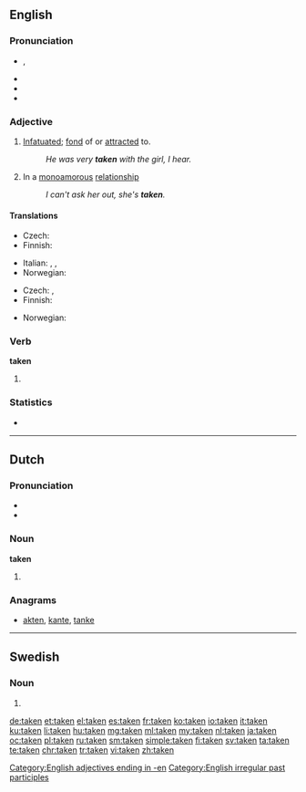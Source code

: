 ==English==
{{wikipedia|dab=taken (disambiguation)|taken}}

===Pronunciation===
* {{IPA|/ˈteɪkən/}}, {{X-SAMPA|/"teIk@n/}}
* {{audio|en-us-taken.ogg|Audio (US)}}
* {{rhymes|eɪkən}}
* {{hyphenation|tak|en}}

===Adjective===
{{en-adj|-}}

# [[infatuated|Infatuated]]; [[fond]] of or [[attracted]] to.
#: ''He was very '''taken''' with the girl, I hear.''
# {{context|informal|lang=en}} In a [[monoamorous]] [[relationship]]
#: ''I can't ask her out, she's '''taken'''.''

====Translations====
{{trans-top|infatuated, fond of or attracted to}}
* Czech: {{t-|cs|zaujatý}}
* Finnish: {{t+|fi|pihka|alt=pihkassa}}
{{trans-mid}}
* Italian: {{t|it|infatuato|m}}, {{t|it|attratto|m}}, {{t|it|coinvolto|m}}
* Norwegian: {{t-|no|betatt}}
{{trans-bottom}}

{{trans-top|informal: in a relationship}}
* Czech: {{t-|cs|zadaný|m}}, {{t-|cs|zadaná|f}}
* Finnish: {{t+|fi|varattu}}
{{trans-mid}}
* Norwegian: {{t-|no|opptatt}}
{{trans-bottom}}

===Verb===
'''taken'''

# {{past participle of|take|lang=en}}

===Statistics===
* {{rank|given|hands|turned|239|taken|end|rather|until}}

[[Category:English adjectives ending in -en]]
[[Category:English irregular past participles]]

----

==Dutch==

===Pronunciation===
* {{rhymes|aːkən|lang=nl}}
* {{IPA|/ˈtakən/|lang=nl}}

===Noun===
'''taken''' {{f-p}}

# {{nl-noun form of|pl|taak}}

===Anagrams===
* [[akten#Dutch|akten]], [[kante#Dutch|kante]], [[tanke#Dutch|tanke]]

----

==Swedish==

===Noun===
{{head|sv|noun form}}

# {{sv-noun-form-def-pl|tak}}

[[de:taken]]
[[et:taken]]
[[el:taken]]
[[es:taken]]
[[fr:taken]]
[[ko:taken]]
[[io:taken]]
[[it:taken]]
[[ku:taken]]
[[li:taken]]
[[hu:taken]]
[[mg:taken]]
[[ml:taken]]
[[my:taken]]
[[nl:taken]]
[[ja:taken]]
[[oc:taken]]
[[pl:taken]]
[[ru:taken]]
[[sm:taken]]
[[simple:taken]]
[[fi:taken]]
[[sv:taken]]
[[ta:taken]]
[[te:taken]]
[[chr:taken]]
[[tr:taken]]
[[vi:taken]]
[[zh:taken]]